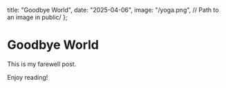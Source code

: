   title: "Goodbye World",
  date: "2025-04-06",
  image: "/yoga.png", // Path to an image in public/
};

# Goodbye World

This is my farewell post.

Enjoy reading!
